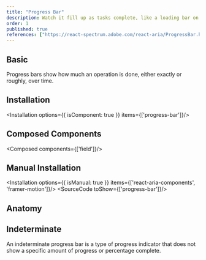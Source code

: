 ```yaml
---
title: "Progress Bar"
description: Watch it fill up as tasks complete, like a loading bar on a game console, offering visual progress updates.
order: 1
published: true
references: ["https://react-spectrum.adobe.com/react-aria/ProgressBar.html#props"]
---
```


## Basic

Progress bars show how much an operation is done, either exactly or roughly, over time.
<How toUse="statuses/progress-bar-demo" />

## Installation
<Installation options={{ isComponent: true }} items={['progress-bar']}/>


## Composed Components
<Composed components={['field']}/>

## Manual Installation
<Installation options={{ isManual: true }} items={['react-aria-components', 'framer-motion']}/>
<SourceCode toShow={['progress-bar']}/>

## Anatomy
<Anatomy show='progress-bar-anatomy'/>

## Indeterminate

An indeterminate progress bar is a type of progress indicator that does not show a specific amount of progress or percentage complete.
<How toUse="statuses/indeterminate-progress-bar-demo" />
